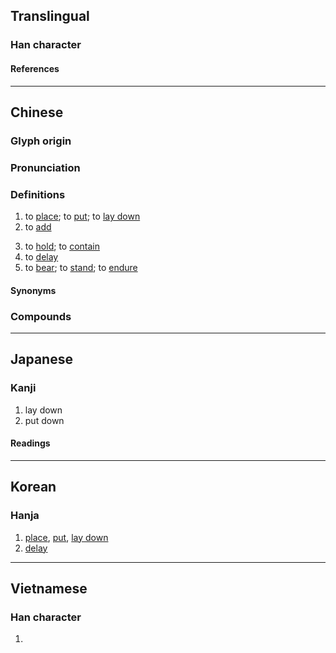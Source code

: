 {{also|搁}}
{{character info}}
==Translingual==

===Han character===
{{Han char|rn=64|rad=手|as=14|sn=17|four=57020|canj=QANR|ids=⿰扌閣}}

====References====
{{Han ref|kx=0461.011|dkj=12892|dj=0810.090|hdz=31977.050|uh=64F1}}

----

==Chinese==
{{zh-forms|s=搁}}

===Glyph origin===
{{Han etym}}

===Pronunciation===
{{zh-pron
|m=gē,gé
|ma=Zh-gē.oga
|m_note=gē - literary (“to place; to add; to hold”); gé (Mainland), gē (Taiwan) - vernacular (“to bear”)
|c=gok3
|h=pfs=
|md=
|mn=kok/koh
|mn_note=kok - literary; koh - vernacular
|w=
|mc=y
|oc=y
|cat=v
}}

===Definitions===
{{zh-hanzi}}

# to [[place]]; to [[put]]; to [[lay down]]
# to [[add]]
#: {{zh-x|擱 點兒{r} 鹽|'''add''' some [[salt]]}}
# to [[hold]]; to [[contain]]
# to [[delay]]
# to [[bear]]; to [[stand]]; to [[endure]]

====Synonyms====
{{zh-dial|放}}

===Compounds===
{{zh-der|耽擱|擱置|擱不住|擱得住|擱淺|擱板|暫擱|延擱|中途擱淺|擱車|擱不下|擱稻|擱起|捺擱|擱下|擱錢|暫且擱下|擱心眼兒|擱筆|擔擱|擱在心上|筆擱|臂擱}}

{{zh-cat|Elementary}}

----

==Japanese==

===Kanji===
{{ja-kanji|grade=|rs=手14}}

# lay down
# put down

====Readings====
{{ja-readings
|goon=かく
|kanon=かく
|kun=お-く
}}

----

==Korean==

===Hanja===
{{ko-hanja|각}}

# [[place]], [[put]], [[lay down]]
# [[delay]]

----

==Vietnamese==

===Han character===
{{vi-readings|rs=手14|reading=[[gác]], [[các]]}}

# {{rfdef|vi|sort=手14}}

{{cln|vi|Han tu}}